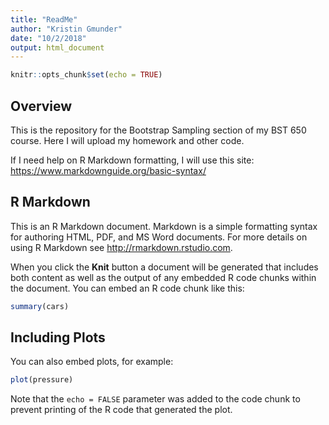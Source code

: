 ```yaml
---
title: "ReadMe"
author: "Kristin Gmunder"
date: "10/2/2018"
output: html_document
---
```


```r
knitr::opts_chunk$set(echo = TRUE)
```

## Overview
This is the repository for the Bootstrap Sampling section of my BST 650 course.  Here I will upload my homework and other code.

If I need help on R Markdown formatting, I will use this site: <https://www.markdownguide.org/basic-syntax/>

## R Markdown

This is an R Markdown document. Markdown is a simple formatting syntax for authoring HTML, PDF, and MS Word documents. For more details on using R Markdown see <http://rmarkdown.rstudio.com>.

When you click the **Knit** button a document will be generated that includes both content as well as the output of any embedded R code chunks within the document. You can embed an R code chunk like this:

```r
summary(cars)
```

## Including Plots

You can also embed plots, for example:

```r
plot(pressure)
```

Note that the `echo = FALSE` parameter was added to the code chunk to prevent printing of the R code that generated the plot.

